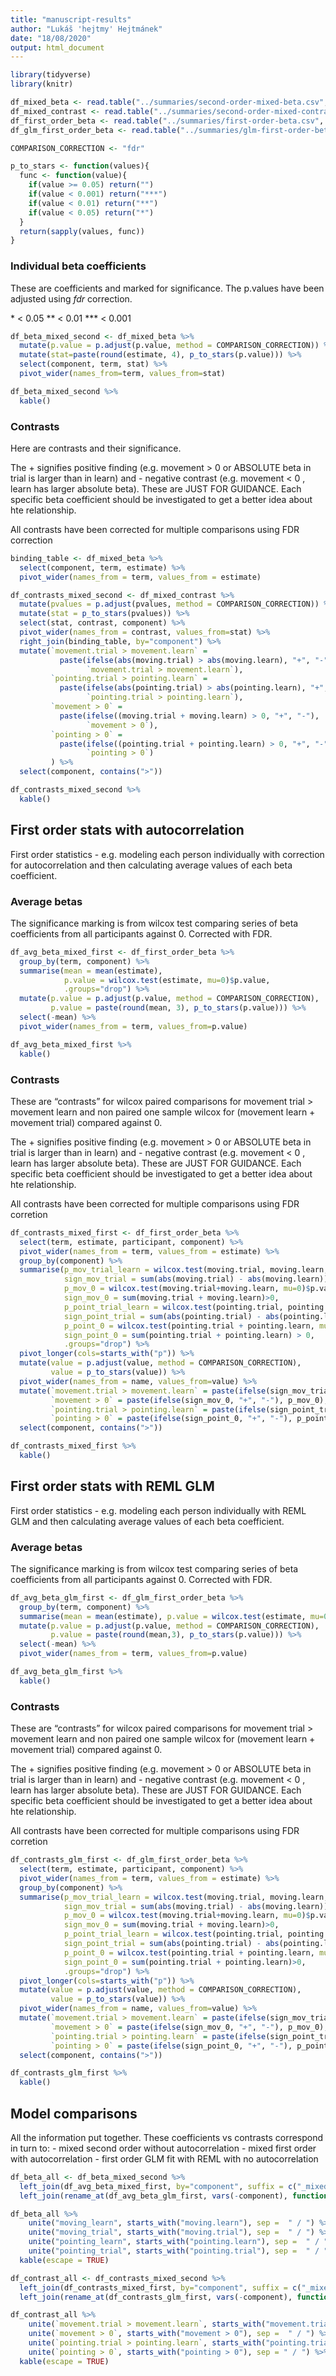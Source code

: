 ```yaml
---
title: "manuscript-results"
author: "Lukáš 'hejtmy' Hejtmánek"
date: "18/08/2020"
output: html_document
---
```


```r
library(tidyverse)
library(knitr)

df_mixed_beta <- read.table("../summaries/second-order-mixed-beta.csv", header=TRUE, sep=";")
df_mixed_contrast <- read.table("../summaries/second-order-mixed-contrasts.csv", header=TRUE, sep=";")
df_first_order_beta <- read.table("../summaries/first-order-beta.csv", header=TRUE, sep=";")
df_glm_first_order_beta <- read.table("../summaries/glm-first-order-beta.csv", header=TRUE, sep=";")

COMPARISON_CORRECTION <- "fdr"
```

```r
p_to_stars <- function(values){
  func <- function(value){
    if(value >= 0.05) return("")
    if(value < 0.001) return("***")
    if(value < 0.01) return("**")
    if(value < 0.05) return("*")
  }
  return(sapply(values, func))
}
```

### Individual beta coefficients 

These are coefficients and marked for significance. The p.values have been adjusted using *fdr* correction.

\* < 0.05
\*\* < 0.01
\*\*\* < 0.001

```r
df_beta_mixed_second <- df_mixed_beta %>%
  mutate(p.value = p.adjust(p.value, method = COMPARISON_CORRECTION)) %>%
  mutate(stat=paste(round(estimate, 4), p_to_stars(p.value))) %>%
  select(component, term, stat) %>%
  pivot_wider(names_from=term, values_from=stat)

df_beta_mixed_second %>%
  kable()
```

### Contrasts

Here are contrasts and their significance. 

The + signifies positive finding (e.g. movement > 0 or ABSOLUTE beta in trial is larger than in learn) and - negative contrast (e.g. movement < 0 , learn has larger absolute beta). These are JUST FOR GUIDANCE. Each specific beta coefficient should be investigated to get a better idea about hte relationship.

All contrasts have been corrected for multiple comparisons using FDR correction 

```r
binding_table <- df_mixed_beta %>%
  select(component, term, estimate) %>%
  pivot_wider(names_from = term, values_from = estimate)

df_contrasts_mixed_second <- df_mixed_contrast %>%
  mutate(pvalues = p.adjust(pvalues, method = COMPARISON_CORRECTION)) %>%
  mutate(stat = p_to_stars(pvalues)) %>%
  select(stat, contrast, component) %>%
  pivot_wider(names_from = contrast, values_from=stat) %>%
  right_join(binding_table, by="component") %>%
  mutate(`movement.trial > movement.learn` =
           paste(ifelse(abs(moving.trial) > abs(moving.learn), "+", "-"), 
                 `movement.trial > movement.learn`),
         `pointing.trial > pointing.learn` =
           paste(ifelse(abs(pointing.trial) > abs(pointing.learn), "+", "-"), 
                 `pointing.trial > pointing.learn`),
         `movement > 0` =
           paste(ifelse((moving.trial + moving.learn) > 0, "+", "-"), 
                 `movement > 0`),
         `pointing > 0` =
           paste(ifelse((pointing.trial + pointing.learn) > 0, "+", "-"), 
                 `pointing > 0`)
         ) %>%
  select(component, contains(">"))

df_contrasts_mixed_second %>%
  kable()
```

## First order stats with autocorrelation

First order statistics - e.g. modeling each person individually with correction for autocorrelation and then calculating average values of each beta coefficient. 

### Average betas

The significance marking is from wilcox test comparing series of beta coefficients from all participants against 0. Corrected with FDR.

```r
df_avg_beta_mixed_first <- df_first_order_beta %>%
  group_by(term, component) %>%
  summarise(mean = mean(estimate),
            p.value = wilcox.test(estimate, mu=0)$p.value,
            .groups="drop") %>%
  mutate(p.value = p.adjust(p.value, method = COMPARISON_CORRECTION),
         p.value = paste(round(mean, 3), p_to_stars(p.value))) %>%
  select(-mean) %>%
  pivot_wider(names_from = term, values_from=p.value)

df_avg_beta_mixed_first %>%
  kable()
```
### Contrasts
These are "contrasts" for wilcox paired comparisons for movement trial > movement learn and non paired one sample wilcox for (movement learn + movement trial) compared against 0.

The + signifies positive finding (e.g. movement > 0 or ABSOLUTE beta in trial is larger than in learn) and - negative contrast (e.g. movement < 0 , learn has larger absolute beta). These are JUST FOR GUIDANCE. Each specific beta coefficient should be investigated to get a better idea about hte relationship.

All contrasts have been corrected for multiple comparisons using FDR corretion 

```r
df_contrasts_mixed_first <- df_first_order_beta %>%
  select(term, estimate, participant, component) %>%
  pivot_wider(names_from = term, values_from = estimate) %>%
  group_by(component) %>%
  summarise(p_mov_trial_learn = wilcox.test(moving.trial, moving.learn, paired=TRUE)$p.value,
            sign_mov_trial = sum(abs(moving.trial) - abs(moving.learn))>0,
            p_mov_0 = wilcox.test(moving.trial+moving.learn, mu=0)$p.value,
            sign_mov_0 = sum(moving.trial + moving.learn)>0,
            p_point_trial_learn = wilcox.test(pointing.trial, pointing.learn, paired=TRUE)$p.value,
            sign_point_trial = sum(abs(pointing.trial) - abs(pointing.learn)) > 0,
            p_point_0 = wilcox.test(pointing.trial + pointing.learn, mu=0)$p.value,
            sign_point_0 = sum(pointing.trial + pointing.learn) > 0,
            .groups="drop") %>%
  pivot_longer(cols=starts_with("p")) %>%
  mutate(value = p.adjust(value, method = COMPARISON_CORRECTION),
         value = p_to_stars(value)) %>%
  pivot_wider(names_from = name, values_from=value) %>%
  mutate(`movement.trial > movement.learn` = paste(ifelse(sign_mov_trial, "+", "-"), p_mov_trial_learn),
         `movement > 0` = paste(ifelse(sign_mov_0, "+", "-"), p_mov_0),
         `pointing.trial > pointing.learn` = paste(ifelse(sign_point_trial, "+", "-"), p_point_trial_learn),
         `pointing > 0` = paste(ifelse(sign_point_0, "+", "-"), p_point_0)) %>%
  select(component, contains(">"))

df_contrasts_mixed_first %>%
  kable()
```

## First order stats with REML GLM

First order statistics - e.g. modeling each person individually with REML GLM and then calculating average values of each beta coefficient.

### Average betas

The significance marking is from wilcox test comparing series of beta coefficients from all participants against 0. Corrected with FDR.

```r
df_avg_beta_glm_first <- df_glm_first_order_beta %>%
  group_by(term, component) %>%
  summarise(mean = mean(estimate), p.value = wilcox.test(estimate, mu=0)$p.value) %>%
  mutate(p.value = p.adjust(p.value, method = COMPARISON_CORRECTION),
         p.value = paste(round(mean,3), p_to_stars(p.value))) %>%
  select(-mean) %>%
  pivot_wider(names_from = term, values_from=p.value)

df_avg_beta_glm_first %>%
  kable()
```
### Contrasts
These are "contrasts" for wilcox paired comparisons for movement trial > movement learn and non paired one sample wilcox for (movement learn + movement trial) compared against 0.

The + signifies positive finding (e.g. movement > 0 or ABSOLUTE beta in trial is larger than in learn) and - negative contrast (e.g. movement < 0 , learn has larger absolute beta). These are JUST FOR GUIDANCE. Each specific beta coefficient should be investigated to get a better idea about hte relationship.

All contrasts have been corrected for multiple comparisons using FDR corretion 

```r
df_contrasts_glm_first <- df_glm_first_order_beta %>%
  select(term, estimate, participant, component) %>%
  pivot_wider(names_from = term, values_from = estimate) %>%
  group_by(component) %>%
  summarise(p_mov_trial_learn = wilcox.test(moving.trial, moving.learn, paired=TRUE)$p.value,
            sign_mov_trial = sum(abs(moving.trial) - abs(moving.learn))>0,
            p_mov_0 = wilcox.test(moving.trial+moving.learn, mu=0)$p.value,
            sign_mov_0 = sum(moving.trial + moving.learn)>0,
            p_point_trial_learn = wilcox.test(pointing.trial, pointing.learn, paired=TRUE)$p.value,
            sign_point_trial = sum(abs(pointing.trial) - abs(pointing.learn)) > 0,
            p_point_0 = wilcox.test(pointing.trial + pointing.learn, mu=0)$p.value,
            sign_point_0 = sum(pointing.trial + pointing.learn)>0,
            .groups="drop") %>%
  pivot_longer(cols=starts_with("p")) %>%
  mutate(value = p.adjust(value, method = COMPARISON_CORRECTION),
         value = p_to_stars(value)) %>%
  pivot_wider(names_from = name, values_from=value) %>%
  mutate(`movement.trial > movement.learn` = paste(ifelse(sign_mov_trial, "+", "-"), p_mov_trial_learn),
         `movement > 0` = paste(ifelse(sign_mov_0, "+", "-"), p_mov_0),
         `pointing.trial > pointing.learn` = paste(ifelse(sign_point_trial, "+", "-"), p_point_trial_learn),
         `pointing > 0` = paste(ifelse(sign_point_0, "+", "-"), p_point_0)) %>%
  select(component, contains(">"))

df_contrasts_glm_first %>%
  kable()
```


## Model comparisons

All the information put together. These coefficients vs contrasts correspond in turn to:
- mixed second order without autocorrelation
- mixed first order with autocorrelation
- first order GLM fit with REML with no autocorrelation

```r
df_beta_all <- df_beta_mixed_second %>%
  left_join(df_avg_beta_mixed_first, by="component", suffix = c("_mixed_second", "_mixed_first")) %>%
  left_join(rename_at(df_avg_beta_glm_first, vars(-component), function(x) paste0(x, "_glm_first")), by = "component")

df_beta_all %>%
    unite("moving_learn", starts_with("moving.learn"), sep =  " / ") %>%
    unite("moving_trial", starts_with("moving.trial"), sep =  " / ") %>%
    unite("pointing_learn", starts_with("pointing.learn"), sep =  " / ") %>%
    unite("pointing_trial", starts_with("pointing.trial"), sep =  " / ") %>%
  kable(escape = TRUE)

df_contrast_all <- df_contrasts_mixed_second %>%
  left_join(df_contrasts_mixed_first, by="component", suffix = c("_mixed_second", "_mixed_first")) %>%
  left_join(rename_at(df_contrasts_glm_first, vars(-component), function(x) paste0(x, "_glm_first")), by = "component")

df_contrast_all %>%
    unite(`movement.trial > movement.learn`, starts_with("movement.trial > movement.learn"), sep =  " / ") %>%
    unite(`movement > 0`, starts_with("movement > 0"), sep =  " / ") %>%
    unite(`pointing.trial > pointing.learn`, starts_with("pointing.trial > pointing.learn"), sep =  " / ") %>%
    unite(`pointing > 0`, starts_with("pointing > 0"), sep = " / ") %>%
  kable(escape = TRUE)
```

